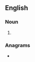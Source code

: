 ==English==

===Noun===
{{head|en|noun plural form}}

# {{plural of|alpinist|lang=en}}

===Anagrams===
* {{anagrams|en|spit nails|tailspins}}